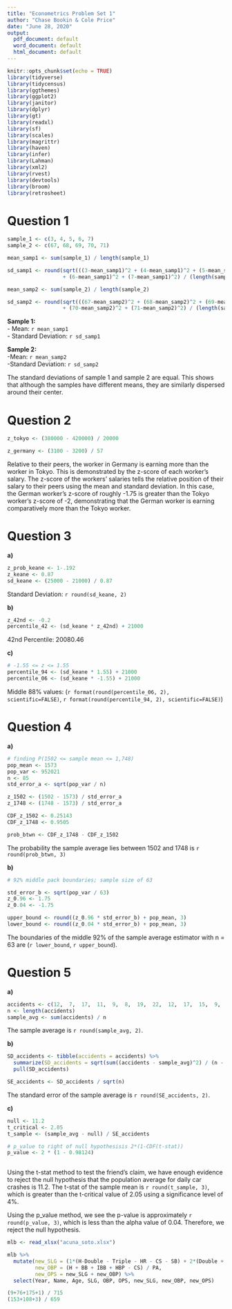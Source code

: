 ```yaml
---
title: "Econometrics Problem Set 1"
author: "Chase Bookin & Cole Price"
date: "June 28, 2020"
output:
  pdf_document: default
  word_document: default
  html_document: default
---
```


```r
knitr::opts_chunk$set(echo = TRUE)
library(tidyverse)
library(tidycensus)
library(ggthemes)
library(ggplot2)
library(janitor)
library(dplyr)
library(gt)
library(readxl)
library(sf)
library(scales)
library(magrittr)
library(haven)
library(infer)
library(Lahman)
library(xml2)
library(rvest)
library(devtools)
library(broom)
library(retrosheet)
```

<h1> **Question 1 ** </h1> 
```r

sample_1 <- c(3, 4, 5, 6, 7)
sample_2 <- c(67, 68, 69, 70, 71)

mean_samp1 <- sum(sample_1) / length(sample_1)

sd_samp1 <- round(sqrt(((3-mean_samp1)^2 + (4-mean_samp1)^2 + (5-mean_samp1)^2
                  + (6-mean_samp1)^2 + (7-mean_samp1)^2) / (length(sample_1) - 1)), 3)

mean_samp2 <- sum(sample_2) / length(sample_2)

sd_samp2 <- round(sqrt(((67-mean_samp2)^2 + (68-mean_samp2)^2 + (69-mean_samp2)^2
                  + (70-mean_samp2)^2 + (71-mean_samp2)^2) / (length(sample_2) - 1)), 3)
```

**Sample 1: **  
  - Mean: `r mean_samp1`  
  - Standard Deviation: `r sd_samp1`  

**Sample 2: **   
  -Mean: `r mean_samp2`  
  -Standard Deviation: `r sd_samp2`  
  
The standard deviations of sample 1 and sample 2 are equal. This shows that
although the samples have different means, they are similarly dispersed around their center.


<h1> **Question 2**  </h1>

```r
z_tokyo <- (380000 - 420000) / 20000

z_germany <- (3100 - 3200) / 57

```


Relative to their peers, the worker in Germany is earning more than the worker
in Tokyo. This is demonstrated by the z-score of each worker's salary. The
z-score of the workers' salaries tells the relative position of their salary to
their peers using the mean and standard deviation. In this case, the German
worker's z-score of roughly -1.75 is greater than the Tokyo worker's z-score of
-2, demonstrating that the German worker is earning comparatively more than the
Tokyo worker.


<h1> **Question 3**  </h1>

**a) **  
```r
z_prob_keane <- 1-.192
z_keane <- 0.87
sd_keane <- (25000 - 21000) / 0.87
```

Standard Deviation: `r round(sd_keane, 2)`

**b) **
```r
z_42nd <- -0.2
percentile_42 <- (sd_keane * z_42nd) + 21000
```

42nd Percentile: 20080.46

**c) **
```r
# -1.55 <= z <= 1.55
percentile_94 <- (sd_keane * 1.55) + 21000
percentile_06 <- (sd_keane * -1.55) + 21000

```

Middle 88% values: (`r format(round(percentile_06, 2), scientific=FALSE)`, `r format(round(percentile_94, 2), scientific=FALSE)`)  
  
<h1> **Question 4**  </h1>
**a) **  
```r
# finding P(1502 <= sample mean <= 1,748)
pop_mean <- 1573
pop_var <- 952021
n <- 85
std_error_a <- sqrt(pop_var / n)

z_1502 <- (1502 - 1573) / std_error_a
z_1748 <- (1748 - 1573) / std_error_a

CDF_z_1502 <- 0.25143
CDF_z_1748 <- 0.9505

prob_btwn <- CDF_z_1748 - CDF_z_1502
```

The probability the sample average lies between 1502 and 1748 is `r round(prob_btwn, 3)`  

**b) **  
```r
# 92% middle pack boundaries; sample size of 63

std_error_b <- sqrt(pop_var / 63)
z_0.96 <- 1.75
z_0.04 <- -1.75

upper_bound <- round((z_0.96 * std_error_b) + pop_mean, 3)
lower_bound <- round((z_0.04 * std_error_b) + pop_mean, 3)

```

The boundaries of the middle 92% of the sample average estimator with n = 63 are (`r lower_bound`, `r upper_bound`).  
  
<h1> **Question 5**  </h1>
**a) **  
```r
accidents <- c(12,  7,  17,  11,  9,  8,  19,  22,  12,  17,  15,  9,  12,  21, 15)
n <- length(accidents)
sample_avg <- sum(accidents) / n
```

The sample average is `r round(sample_avg, 2)`.  

**b) **  
```r
SD_accidents <- tibble(accidents = accidents) %>%
  summarize(SD_accidents = sqrt(sum((accidents - sample_avg)^2) / (n - 1))) %>% 
  pull(SD_accidents)

SE_accidents <- SD_accidents / sqrt(n)

```

The standard error of the sample average is `r round(SE_accidents, 2)`.

**c) **  
```r
null <- 11.2
t_critical <- 2.05
t_sample <- (sample_avg - null) / SE_accidents

# p_value to right of null hypothesisis 2*(1-CDF(t-stat))
p_value <- 2 * (1 - 0.98124)
 
```

Using the t-stat method to test the friend's claim, we have enough evidence to
reject the null hypothesis that the population average for daily car crashes is
11.2. The t-stat of the sample mean is `r round(t_sample, 3)`, which is greater than the
t-critical value of 2.05 using a significance level of 4%.  
  
Using the p_value method, we see the p-value is approximately `r round(p_value, 3)`, which is less than the alpha value of 0.04. Therefore, we reject the null hypothesis.





```r
mlb <- read_xlsx("acuna_soto.xlsx")

mlb %>% 
  mutate(new_SLG = (1*(H-Double - Triple - HR - CS - SB) + 2*(Double + SB) + 3*(Triple) + 4*(HR)) / AB,
         new_OBP = (H + BB + IBB + HBP - CS) / PA,
         new_OPS = new_SLG + new_OBP) %>% 
  select(Year, Name, Age, SLG, OBP, OPS, new_SLG, new_OBP, new_OPS)

(9+76+175+1) / 715
(153+108+3) / 659
```




